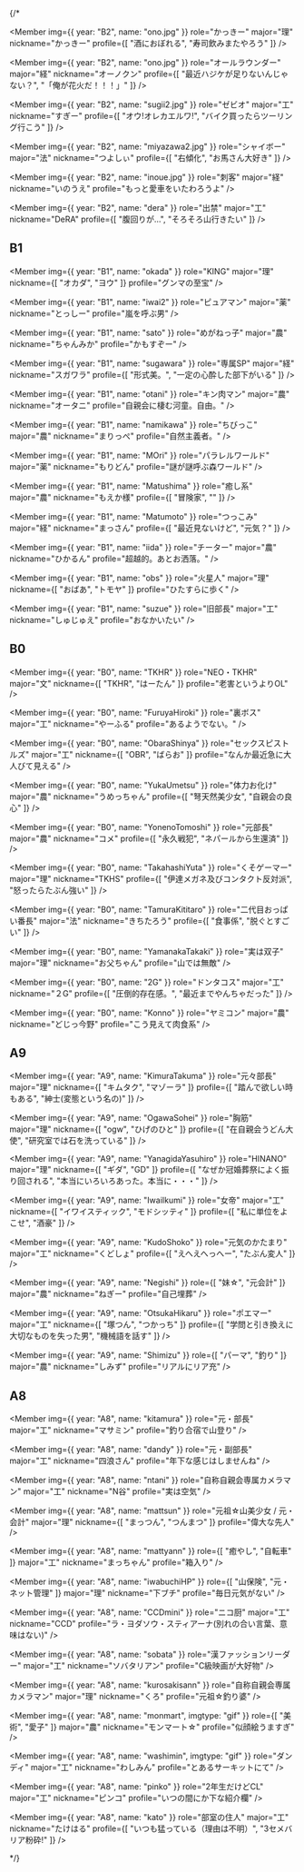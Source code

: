 {/*

<Member
    img={{
        year: "B2",
        name: "ono.jpg"
    }}
    role="かっきー"
    major="理"
    nickname="かっきー"
    profile={[
        "酒におぼれる",
        "寿司飲みまたやろう"
    ]}
/>

<Member
    img={{
        year: "B2",
        name: "ono.jpg"
    }}
    role="オールラウンダー"
    major="経"
    nickname="オーノクン"
    profile={[
        "最近ハジケが足りないんじゃない？",
        "「俺が花火だ！！！」"
    ]}
/>

<Member
    img={{
        year: "B2",
        name: "sugii2.jpg"
    }}
    role="ゼビオ"
    major="工"
    nickname="すぎー"
    profile={[
        "オウ!オレカエルワ!",
        "バイク買ったらツーリング行こう"
    ]}
/>

<Member
    img={{
        year: "B2",
        name: "miyazawa2.jpg"
    }}
    role="シャイボー"
    major="法"
    nickname="つよしぃ"
    profile={[
        "右傾化",
        "お馬さん大好き"
    ]}
/>

<Member
    img={{
        year: "B2",
        name: "inoue.jpg"
    }}
    role="刺客"
    major="経"
    nickname="いのうえ"
    profile="もっと愛車をいたわろうよ"
/>

<Member
    img={{
        year: "B2",
        name: "dera"
    }}
    role="出禁"
    major="工"
    nickname="DeRA"
    profile={[
        "腹回りが&hellip;",
        "そろそろ山行きたい"
    ]}
/>

## B1

<Member
    img={{
        year: "B1",
        name: "okada"
    }}
    role="KING"
    major="理"
    nickname={[
        "オカダ",
        "ヨウ"
    ]}
    profile="グンマの至宝"
/>

<Member
    img={{
        year: "B1",
        name: "iwai2"
    }}
    role="ピュアマン"
    major="薬"
    nickname="とっしー"
    profile="嵐を呼ぶ男"
/>

<Member
    img={{
        year: "B1",
        name: "sato"
    }}
    role="めがねっ子"
    major="農"
    nickname="ちゃんみか"
    profile="かもすぞー"
/>

<Member
    img={{
        year: "B1",
        name: "sugawara"
    }}
    role="専属SP"
    major="経"
    nickname="スガワラ"
    profile={[
        "形式美。",
        "一定の心酔した部下がいる"
    ]}
/>

<Member
    img={{
        year: "B1",
        name: "otani"
    }}
    role="キン肉マン"
    major="農"
    nickname="オータニ"
    profile="自親会に棲む河童。自由。"
/>

<Member
    img={{
        year: "B1",
        name: "namikawa"
    }}
    role="ちびっこ"
    major="農"
    nickname="まりっぺ"
    profile="自然主義者。"
/>

<Member
    img={{
        year: "B1",
        name: "MOri"
    }}
    role="パラレルワールド"
    major="薬"
    nickname="もりどん"
    profile="謎が謎呼ぶ森ワールド"
/>

<Member
    img={{
        year: "B1",
        name: "Matushima"
    }}
    role="癒し系"
    major="農"
    nickname="もえか様"
    profile={[
        "冒険家",
        ""
    ]}
/>

<Member
    img={{
        year: "B1",
        name: "Matumoto"
    }}
    role="つっこみ"
    major="経"
    nickname="まっさん"
    profile={[
        "最近見ないけど",
        "元気？"
    ]}
/>

<Member
    img={{
        year: "B1",
        name: "iida"
    }}
    role="チーター"
    major="農"
    nickname="ひかるん"
    profile="超越的。あとお洒落。"
/>

<Member
    img={{
        year: "B1",
        name: "obs"
    }}
    role="火星人"
    major="理"
    nickname={[
        "おばあ",
        "トモヤ"
    ]}
    profile="ひたすらに歩く"
/>

<Member
    img={{
        year: "B1",
        name: "suzue"
    }}
    role="旧部長"
    major="工"
    nickname="しゅじゅえ"
    profile="おなかいたい"
/>

## B0

<Member
    img={{
        year: "B0",
        name: "TKHR"
    }}
    role="NEO・TKHR"
    major="文"
    nickname={[
        "TKHR",
        "はーたん"
    ]}
    profile="老害というよりOL"
/>

<Member
    img={{
        year: "B0",
        name: "FuruyaHiroki"
    }}
    role="裏ボス"
    major="工"
    nickname="やーふる"
    profile="あるようでない。"
/>

<Member
    img={{
        year: "B0",
        name: "ObaraShinya"
    }}
    role="セックスピストルズ"
    major="工"
    nickname={[
        "OBR",
        "ばらお"
    ]}
    profile="なんか最近急に大人びて見える"
/>

<Member
    img={{
        year: "B0",
        name: "YukaUmetsu"
    }}
    role="体力お化け"
    major="農"
    nickname="うめっちゃん"
    profile={[
        "弩天然美少女",
        "自親会の良心"
    ]}
/>

<Member
    img={{
        year: "B0",
        name: "YonenoTomoshi"
    }}
    role="元部長"
    major="農"
    nickname="コメ"
    profile={[
        "永久戦犯",
        "ネパールから生還済"
    ]}
/>

<Member
    img={{
        year: "B0",
        name: "TakahashiYuta"
    }}
    role="くそゲーマー"
    major="理"
    nickname="TKHS"
    profile={[
        "伊達メガネ及びコンタクト反対派",
        "怒ったらたぶん強い"
    ]}
/>

<Member
    img={{
        year: "B0",
        name: "TamuraKititaro"
    }}
    role="二代目おっぱい番長"
    major="法"
    nickname="きちたろう"
    profile={[
        "食事係",
        "脱ぐとすごい"
    ]}
/>

<Member
    img={{
        year: "B0",
        name: "YamanakaTakaki"
    }}
    role="実は双子"
    major="理"
    nickname="お父ちゃん"
    profile="山では無敵"
/>

<Member
    img={{
        year: "B0",
        name: "2G"
    }}
    role="ドンタコス"
    major="工"
    nickname="２G"
    profile={[
        "圧倒的存在感。",
        "最近までやんちゃだった"
    ]}
/>

<Member
    img={{
        year: "B0",
        name: "Konno"
    }}
    role="ヤミコン"
    major="農"
    nickname="どじっ今野"
    profile="こう見えて肉食系"
/>

## A9

<Member
    img={{
        year: "A9",
        name: "KimuraTakuma"
    }}
    role="元々部長"
    major="理"
    nickname={[
        "キムタク",
        "マゾーラ"
    ]}
    profile={[
        "踏んで欲しい時もある",
        "紳士(変態という名の)"
    ]}
/>

<Member
    img={{
        year: "A9",
        name: "OgawaSohei"
    }}
    role="胸筋"
    major="理"
    nickname={[
        "ogw",
        "ひげのひと"
    ]}
    profile={[
        "在自親会うどん大使",
        "研究室では石を洗っている"
    ]}
/>

<Member
    img={{
        year: "A9",
        name: "YanagidaYasuhiro"
    }}
    role="HINANO"
    major="理"
    nickname={[
        "ギダ",
        "GD"
    ]}
    profile={[
        "なぜか冠婚葬祭によく振り回される",
        "本当にいろいろあった。本当に・・・"
    ]}
/>

<Member
    img={{
        year: "A9",
        name: "IwaiIkumi"
    }}
    role="女帝"
    major="工"
    nickname={[
        "イワイスティック",
        "モドシッティ"
    ]}
    profile={[
        "私に単位をよこせ",
        "酒豪"
    ]}
/>

<Member
    img={{
        year: "A9",
        name: "KudoShoko"
    }}
    role="元気のかたまり"
    major="工"
    nickname="くどしょ"
    profile={[
        "えへえへっへー",
        "たぶん変人"
    ]}
/>

<Member
    img={{
        year: "A9",
        name: "Negishi"
    }}
    role={[
        "妹☆",
        "元会計"
    ]}
    major="農"
    nickname="ねぎー"
    profile="自己埋葬"
/>

<Member
    img={{
        year: "A9",
        name: "OtsukaHikaru"
    }}
    role="ポエマー"
    major="工"
    nickname={[
        "塚つん",
        "つかっち"
    ]}
    profile={[
        "学問と引き換えに大切なものを失った男",
        "機械語を話す"
    ]}
/>

<Member
    img={{
        year: "A9",
        name: "Shimizu"
    }}
    role={[
        "パーマ",
        "釣り"
    ]}
    major="農"
    nickname="しみず"
    profile="リアルにリア充"
/>

## A8

<Member
    img={{
        year: "A8",
        name: "kitamura"
    }}
    role="元・部長"
    major="工"
    nickname="マサミン"
    profile="釣り合宿で山登り"
/>

<Member
    img={{
        year: "A8",
        name: "dandy"
    }}
    role="元・副部長"
    major="工"
    nickname="四浪さん"
    profile="年下な感じはしませんね"
/>

<Member
    img={{
        year: "A8",
        name: "ntani"
    }}
    role="自称自親会専属カメラマン"
    major="工"
    nickname="N谷"
    profile="実は空気"
/>

<Member
    img={{
        year: "A8",
        name: "mattsun"
    }}
    role="元祖☆山美少女 / 元・会計"
    major="理"
    nickname={[
        "まっつん",
        "つんまつ"
    ]}
    profile="偉大な先人"
/>

<Member
    img={{
        year: "A8",
        name: "mattyann"
    }}
    role={[
        "癒やし",
        "自転車"
    ]}
    major="工"
    nickname="まっちゃん"
    profile="箱入り"
/>

<Member
    img={{
        year: "A8",
        name: "iwabuchiHP"
    }}
    role={[
        "山保険",
        "元・ネット管理"
    ]}
    major="理"
    nickname="下ブチ"
    profile="毎日元気がない"
/>

<Member
    img={{
        year: "A8",
        name: "CCDmini"
    }}
    role="ニコ厨"
    major="工"
    nickname="CCD"
    profile="ラ・ヨダソウ・スティアーナ(別れの合い言葉、意味はない)"
/>

<Member
    img={{
        year: "A8",
        name: "sobata"
    }}
    role="漢ファッションリーダー"
    major="工"
    nickname="ソバタリアン"
    profile="C級映画が大好物"
/>

<Member
    img={{
        year: "A8",
        name: "kurosakisann"
    }}
    role="自称自親会専属カメラマン"
    major="理"
    nickname="くろ"
    profile="元祖☆釣り婆"
/>

<Member
    img={{
        year: "A8",
        name: "monmart",
        imgtype: "gif"
    }}
    role={[
        "美術",
        "愛子"
    ]}
    major="農"
    nickname="モンマート☆"
    profile="似顔絵うますぎ"
/>

<Member
    img={{
        year: "A8",
        name: "washimin",
        imgtype: "gif"
    }}
    role="ダンディ"
    major="工"
    nickname="わしみん"
    profile="とあるサーキットにて"
/>

<Member
    img={{
        year: "A8",
        name: "pinko"
    }}
    role="2年生だけどCL"
    major="工"
    nickname="ピンコ"
    profile="いつの間にか下な紹介欄"
/>

<Member
    img={{
        year: "A8",
        name: "kato"
    }}
    role="部室の住人"
    major="工"
    nickname="たけはる"
    profile={[
        "いつも猛っている（理由は不明）",
        "3セメバリア粉砕!"
    ]}
/>

*/}